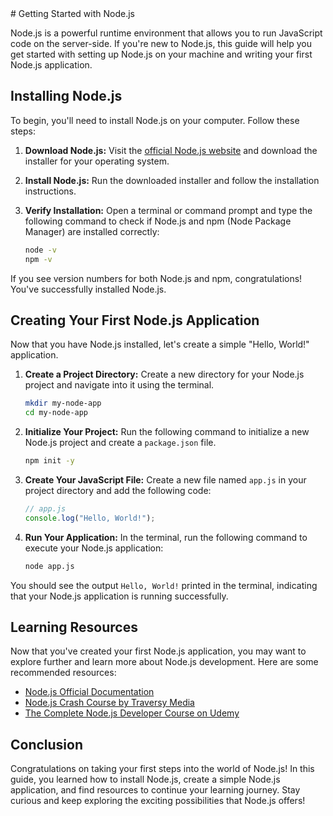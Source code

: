 
<BlogLayout>
# Getting Started with Node.js

Node.js is a powerful runtime environment that allows you to run JavaScript code on the server-side. If you're new to Node.js, this guide will help you get started with setting up Node.js on your machine and writing your first Node.js application.

## Installing Node.js

To begin, you'll need to install Node.js on your computer. Follow these steps:

1. **Download Node.js:** Visit the [official Node.js website](https://nodejs.org/) and download the installer for your operating system.

2. **Install Node.js:** Run the downloaded installer and follow the installation instructions.

3. **Verify Installation:** Open a terminal or command prompt and type the following command to check if Node.js and npm (Node Package Manager) are installed correctly:
   ```bash
   node -v
   npm -v
   ```

If you see version numbers for both Node.js and npm, congratulations! You've successfully installed Node.js.

## Creating Your First Node.js Application

Now that you have Node.js installed, let's create a simple "Hello, World!" application.

1. **Create a Project Directory:** Create a new directory for your Node.js project and navigate into it using the terminal.

   ```bash
   mkdir my-node-app
   cd my-node-app
   ```

2. **Initialize Your Project:** Run the following command to initialize a new Node.js project and create a `package.json` file.

   ```bash
   npm init -y
   ```

3. **Create Your JavaScript File:** Create a new file named `app.js` in your project directory and add the following code:

   ```javascript
   // app.js
   console.log("Hello, World!");
   ```

4. **Run Your Application:** In the terminal, run the following command to execute your Node.js application:
   ```bash
   node app.js
   ```

You should see the output `Hello, World!` printed in the terminal, indicating that your Node.js application is running successfully.

## Learning Resources

Now that you've created your first Node.js application, you may want to explore further and learn more about Node.js development. Here are some recommended resources:

- [Node.js Official Documentation](https://nodejs.org/docs/latest/api/)
- [Node.js Crash Course by Traversy Media](https://www.youtube.com/watch?v=fBNz5xF-Kx4)
- [The Complete Node.js Developer Course on Udemy](https://www.udemy.com/course/the-complete-nodejs-developer-course-2/)

## Conclusion

Congratulations on taking your first steps into the world of Node.js! In this guide, you learned how to install Node.js, create a simple Node.js application, and find resources to continue your learning journey. Stay curious and keep exploring the exciting possibilities that Node.js offers!

</BlogLayout>
